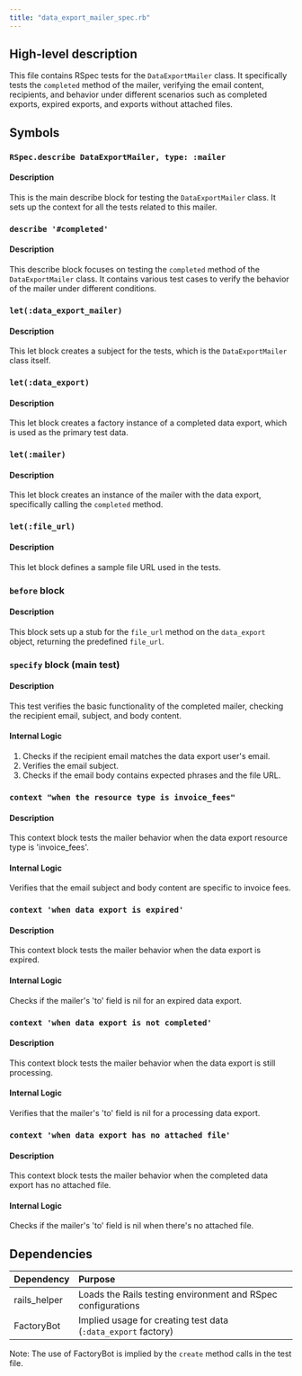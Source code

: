 ```yaml
---
title: "data_export_mailer_spec.rb"
---
```


## High-level description
This file contains RSpec tests for the `DataExportMailer` class. It specifically tests the `completed` method of the mailer, verifying the email content, recipients, and behavior under different scenarios such as completed exports, expired exports, and exports without attached files.

## Symbols

### `RSpec.describe DataExportMailer, type: :mailer`
#### Description
This is the main describe block for testing the `DataExportMailer` class. It sets up the context for all the tests related to this mailer.

### `describe '#completed'`
#### Description
This describe block focuses on testing the `completed` method of the `DataExportMailer` class. It contains various test cases to verify the behavior of the mailer under different conditions.

### `let(:data_export_mailer)`
#### Description
This let block creates a subject for the tests, which is the `DataExportMailer` class itself.

### `let(:data_export)`
#### Description
This let block creates a factory instance of a completed data export, which is used as the primary test data.

### `let(:mailer)`
#### Description
This let block creates an instance of the mailer with the data export, specifically calling the `completed` method.

### `let(:file_url)`
#### Description
This let block defines a sample file URL used in the tests.

### `before` block
#### Description
This block sets up a stub for the `file_url` method on the `data_export` object, returning the predefined `file_url`.

### `specify` block (main test)
#### Description
This test verifies the basic functionality of the completed mailer, checking the recipient email, subject, and body content.

#### Internal Logic
1. Checks if the recipient email matches the data export user's email.
2. Verifies the email subject.
3. Checks if the email body contains expected phrases and the file URL.

### `context "when the resource type is invoice_fees"`
#### Description
This context block tests the mailer behavior when the data export resource type is 'invoice_fees'.

#### Internal Logic
Verifies that the email subject and body content are specific to invoice fees.

### `context 'when data export is expired'`
#### Description
This context block tests the mailer behavior when the data export is expired.

#### Internal Logic
Checks if the mailer's 'to' field is nil for an expired data export.

### `context 'when data export is not completed'`
#### Description
This context block tests the mailer behavior when the data export is still processing.

#### Internal Logic
Verifies that the mailer's 'to' field is nil for a processing data export.

### `context 'when data export has no attached file'`
#### Description
This context block tests the mailer behavior when the completed data export has no attached file.

#### Internal Logic
Checks if the mailer's 'to' field is nil when there's no attached file.

## Dependencies
| Dependency | Purpose |
|:-----------|:--------|
| rails_helper | Loads the Rails testing environment and RSpec configurations |
| FactoryBot | Implied usage for creating test data (`:data_export` factory) |

Note: The use of FactoryBot is implied by the `create` method calls in the test file.